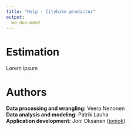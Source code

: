 ```yaml
---
title: "Help - Citybike predictor"
output: 
  md_document
---
```


# Estimation

Lorem ipsum



# Authors

**Data processing and wrangling:** Veera Nenonen  
**Data analysis and modeling:** Patrik Lauha  
**Application development:** Joni Oksanen ([joniok](https://github.com/joniok))  

